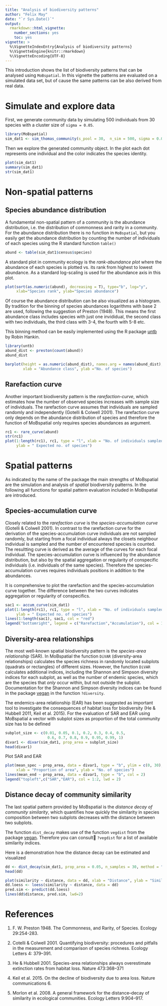 ```yaml
---
title: "Analysis of biodiversity patterns"
author: "Felix May"
date: "`r Sys.Date()`"
output: 
  rmarkdown::html_vignette:
    number_sections: yes
    toc: yes
vignette: >
  %\VignetteIndexEntry{Analysis of biodiversity patterns}
  %\VignetteEngine{knitr::rmarkdown}
  %\VignetteEncoding{UTF-8}
---
```


This introduction shows the list of biodiversity patterns that can be analysed
using `MoBspatial`. In this vignette the patterns are evaluated on a simulated
data set, but of cause the same patterns can be also derived from real data.

# Simulate and explore data

First, we generate community data by simulating 500 individuals from 30 species
with a cluster size of `sigma = 0.05`.

```r
library(MoBspatial)
sim_dat1 <- sim_thomas_community(s_pool = 30,  n_sim = 500, sigma = 0.05)
```

Then we explore the generated community object. In the plot each dot represents one individual and the color indicates the species
identity.

```r
plot(sim_dat1)
summary(sim_dat1)
str(sim_dat1)
```

# Non-spatial patterns

## Species abundance distribution

A fundamental non-spatial pattern of a community is the abundance distribution,
i.e. the distribution of commonness and rarity in a community. For the abundance
distribution there is no function in `MoBspatial`, but you easily get the 
abundance distribution by counting the number of individuals of each species using
the R standard function `table()`

```r
abund <- table(sim_dat1$census$species)
```

A standard plot in community ecology is the *rank-abundance plot* where the 
abundance of each species is plotted vs. its rank from highest to lowest abundance.
As a standard log-scaling is used for the abundance axis in this plot.

```r
plot(sort(as.numeric(abund), decreasing = T), type="b", log="y",
     xlab="Species rank", ylab="Species abundance")
```

Of course the abundance distribution can be also visualized as a histogram. 
By tradition for the binning of species abundances logarithms with base 2 are used,
following the suggestion of Preston (1948).
This means the first abundance class includes species with just one invididual,
the second class with two individuals, the third class with 3-4, the fourth with
5-8 etc.

This binning method can be easily implemented using the R package [untb](https://CRAN.R-project.org/package=untb) by
Robin Hankin. 

```r
library(untb)
abund_dist <- preston(count(abund))
abund_dist

barplot(height = as.numeric(abund_dist), names.arg = names(abund_dist),
        xlab = "Abundance class", ylab ="No. of species")
```

## Rarefaction curve

Another important biodiversity pattern is the *rarefaction-curve*, which estimates
how the number of observed species increases with sample size of individuals.
The rarefaction curve assumes that individuals are sampled randomly and
independently (Gotelli & Colwell 2001). The rarefaction curve only depends on 
the abundance distribution of species and therefore the function of MoBspatial only
requires species abundances as argument.

```r
rc1 <- rare_curve(abund)
str(rc1)
plot(1:length(rc1), rc1, type = "l", xlab = "No. of individuals sampled",
     ylab = " Expected no. of species")
```

# Spatial patterns

As indicated by the name of the package the main strengths of MoBspatial are the
simulation and analysis of *spatial* biodiversity patterns. In the following all
functions for spatial pattern evaluation included in MoBspatial are introduced.

## Species-accumulation curve

Closely related to the *rarefaction curve* is the *species-accumulation curve*
(Gotelli & Colwell 2001). In contrast to the rarefaction curve for the derivation
of the species-accumulation curve individuals are not sampled randomly, but starting
from a focal individual always the closets neighbour individual is sampled and the
number of encountered species is counted. The resultting curve is derived as the 
average of the curves for each focal individual. The species-accumulation curve
is influenced by the abundance distribution, but also by the spatial aggregation
or regularity of conspecific individuals (i.e. individuals of the same species).
Therefore the species-accumulation curves requires individuals positions in addition
to the abundances.

It is comprehensive to plot the rarefaction and the species-accumulation curve
together. The difference between the two curves indicates aggregation or regularity
of conspecifics.

```r
sac1 <- accum_curve(sim_dat1)
plot(1:length(rc1), rc1, type = "l", xlab = "No. of individuals sampled",
     ylab = " Expected no. of species")
lines(1:length(sac1), sac1, col = "red")
legend("bottomright", legend = c("Rarefaction","Accumulation"), col = 1:2, lwd = 2)
```

## Diversity-area relationships

The most well-known spatial biodiversity pattern is the *species-area relationship* 
(SAR). In MoBspatial the function `DiVAR` (diversity-area relationships) calculates
the species richness in randomly located subplots (quadrats or rectangles) of 
different sizes. However, the function `DiVAR` calculates additional indices,
including the Shannon and Simpson diversity indices for each subplot, as well
as the number of endemic species, which are the species that *only* occur within, 
but not outside the subplot. Documentation for the Shannon and Simpson diversity
indices can be found in the package [vegan](https://cran.r-project.org/package=vegan)
in the function `?diversity`. 

The endemics-area relationship (EAR) has been suggested as important tool to
investigate the consequences of habitat loss for biodiversity (He & Hubbell 2011,
Keil et al. 2015). For the evaluation of SAR and EAR using MoBspatial a vector
with subplot sizes as proportion of the total community size has to be defined

```r
subplot_size <- c(0.01, 0.05, 0.1, 0.2, 0.3, 0.4, 0.5, 
                   0.6, 0.7, 0.8, 0.9, 0.95, 0.99, 1)
divar1 <- divar(sim_dat1, prop_area = subplot_size)
head(divar1)
```
Plot SAR and EAR

```r
plot(mean_spec ~ prop_area, data = divar1, type = "b", ylim = c(0, 30),
     xlab = "Proportion of area", ylab = "No. of species")
lines(mean_end ~ prop_area, data = divar1, type = "b", col = 2)
legend("topleft",c("SAR","EAR"), col = 1:2, lwd = 2)
```

## Distance decay of community similarity

The last spatial pattern provided by MoBspatial is the *distance decay of
community similarity*, which quantifies how quickly the similarity in species
composition between two subplots decreases with the distance between two subplots.

The function `dist_decay` makes use of the function `vegdist` from the package
[vegan](https://cran.r-project.org/package=vegan). Therefore you can consult
`?vegdist` for a list of available similarity indices.

Here is a demonstration how the distance decay can be estimated and visualized

```r
dd <- dist_decay(sim_dat1, prop_area = 0.05, n_samples = 30, method = "jaccard")
head(dd)

plot(similarity ~ distance, data = dd, xlab = "Distance", ylab = "Similarity")
dd.loess <- loess(similarity ~ distance, data = dd)
pred.sim <- predict(dd.loess)
lines(dd$distance, pred.sim, lwd=2)
```


# References

1. F. W. Preston 1948. The Commonness, and Rarity, of Species. Ecology 29:254-283.

2. Cotelli & Colwell 2001. Quantifying biodiversity: procedures and pitfalls in 
the measurement and comparison of species richness. Ecology Letters 4: 379–391.

3. He & Hubbell 2001. Species-area relationships always overestimate extinction
rates from habitat loss. Nature 473:368–371

4. Keil et al. 2015. On the decline of biodiversity due to area loss. 
Nature communications 6.

5. Morlon et al. 2008. A general framework for the distance–decay of similarity in ecological communities.
Ecology Letters 9:904–917.
